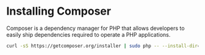 # Installing Composer
Composer is a dependency manager for PHP that allows developers to easily ship dependencies required to operate a PHP applications.

```bash copy
curl -sS https://getcomposer.org/installer | sudo php -- --install-dir=/usr/local/bin --filename=composer
```